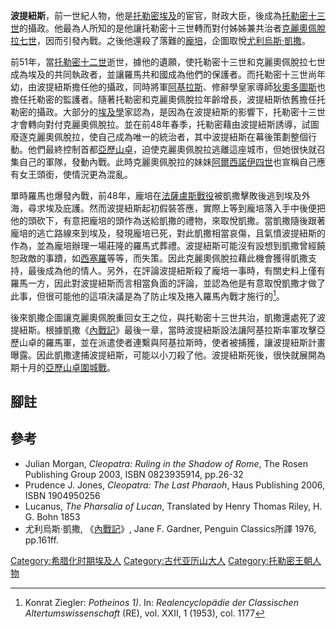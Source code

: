 '''波提紐斯'''，前一世紀人物，他是[[托勒密埃及|托勒密埃及]]的宦官，財政大臣，後成為[[托勒密十三世|托勒密十三世]]的攝政。他最為人所知的是他讓托勒密十三世轉而對付姊姊兼共治者[[克麗奧佩脫拉七世|克麗奧佩脫拉七世]]，因而引發內戰。之後他還殺了落難的[[龐培|龐培]]，企圖取悅[[尤利烏斯·凱撒|尤利烏斯·凱撒]]。

前51年，當[[托勒密十二世|托勒密十二世]]逝世，據他的遺願，使托勒密十三世和克麗奧佩脫拉七世成為埃及的共同執政者，並讓羅馬共和國成為他們的保護者。而托勒密十三世尚年幼，由波提紐斯擔任他的攝政，同時將軍[[阿基拉斯|阿基拉斯]]、修辭學皇家導師[[希俄斯的狄奧多圖斯|狄奧多圖斯]]也擔任托勒密的監護者。隨著托勒密和克麗奧佩脫拉年齡增長，波提紐斯依舊擔任托勒密的攝政。大部分的[[埃及學|埃及學]]家認為，是因為在波提紐斯的影響下，托勒密十三世才會轉向對付克麗奧佩脫拉。並在前48年春季，托勒密藉由波提紐斯誘導，試圖廢逐克麗奧佩脫拉，使自己成為唯一的統治者，其中波提紐斯在幕後策劃整個行動。他們最終控制首都[[亞歷山卓|亞歷山卓]]，迫使克麗奧佩脫拉逃離這座城市，但她很快就召集自己的軍隊，發動內戰。此時克麗奧佩脫拉的妹妹[[阿爾西諾伊四世|阿爾西諾伊四世]]也宣稱自己應有女王頭銜，使情況更為混亂。

單時羅馬也爆發內戰，前48年，龐培在[[法薩盧斯戰役|法薩盧斯戰役]]被凱撒擊敗後逃到埃及外海，尋求埃及庇護。然而波提紐斯起初假裝答應，實際上等到龐培落入手中後便把他的頭砍下，有意把龐培的頭作為送給凱撒的禮物，來取悅凱撒。當凱撒隨後跟著龐培的逃亡路線來到埃及，發現龐培已死，對此凱撒相當哀傷，且氣憤波提紐斯的作為，並為龐培辦理一場莊隆的羅馬式葬禮。波提紐斯可能沒有設想到凱撒曾經饒恕政敵的事蹟，如[[西塞羅|西塞羅]]等等，而失策。因此克麗奧佩脫拉藉此機會獲得凱撒支持，最後成為他的情人。另外，在評論波提紐斯殺了龐培一事時，有關史料上僅有羅馬一方，因此對波提紐斯而言相當負面的評論，並認為他是有意取悅凱撒才做了此事，但很可能他的這項決議是為了防止埃及捲入羅馬內戰才施行的<ref>Konrat Ziegler: ''Potheinos 1)''. In: ''Realencyclopädie der Classischen Altertumswissenschaft'' (RE), vol. XXII, 1 (1953), col. 1177</ref>。

後來凱撒企圖讓克麗奧佩脫重回女王之位，與托勒密十三世共治，凱撒還處死了波提紐斯。根據凱撒《[[內戰記|內戰記]]》最後一章，當時波提紐斯設法讓阿基拉斯率軍攻擊亞歷山卓的羅馬軍，並在派遣使者連繫與阿基拉斯時，使者被捕獲，讓波提紐斯計畫曝露。因此凱撒逮捕波提紐斯，可能以小刀殺了他。波提紐斯死後，很快就展開為期十月的[[亞歷山卓圍城戰_(前47年)|亞歷山卓圍城戰]]。

==腳註==
<references/>

==參考==
* Julian Morgan, ''Cleopatra: Ruling in the Shadow of Rome'', The Rosen Publishing Group 2003, ISBN 0823935914, pp.26-32
* Prudence J. Jones, ''Cleopatra: The Last Pharaoh'', Haus Publishing 2006, ISBN 1904950256
* Lucanus, ''The Pharsalia of Lucan'',  Translated by Henry Thomas Riley,  H. G. Bohn 1853
* 尤利烏斯·凱撒, 《[[內戰記|內戰記]]》,  Jane F. Gardner, Penguin Classics所譯 1976, pp.161ff.

[[Category:希腊化时期埃及人|Category:希腊化时期埃及人]]
[[Category:古代亚历山大人|Category:古代亚历山大人]]
[[Category:托勒密王朝人物|Category:托勒密王朝人物]]